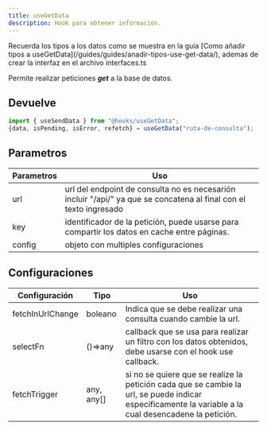```yaml
---
title: useGetData
description: Hook para obtener información.
---
```



<Aside type="tip">Recuerda los tipos a los datos como se muestra en la guía [Como añadir tipos a useGetData](/guides/guides/anadir-tipos-use-get-data/), ademas de crear la interfaz en el archivo interfaces.ts</Aside>

Permite realizar peticiones **_get_** a la base de datos.

## Devuelve

```js
import { useSendData } from "@hooks/useGetData";
{data, isPending, isError, refetch} = useGetData("ruta-de-consulta");
```

## Parametros

| Parametros | Uso                                                                                                               |
| ---------- | ----------------------------------------------------------------------------------------------------------------- |
| url        | url del endpoint de consulta no es necesarión incluir "/api/" ya que se concatena al final con el texto ingresado |
| key        | identificador de la petición, puede usarse para compartir los datos en cache entre páginas.                       |
| config     | objeto con multiples configuraciones                                                                              |

## Configuraciones

| Configuración    | Tipo       | Uso                                                                                                                                                   |
| ---------------- | ---------- | ----------------------------------------------------------------------------------------------------------------------------------------------------- |
| fetchInUrlChange | boleano    | Indica que se debe realizar una consulta cuando cambie la url.                                                                                        |
| selectFn         | ()=>any    | callback que se usa para realizar un filtro con los datos obtenidos, debe usarse con el hook use callback.                                            |
| fetchTrigger     | any, any[] | si no se quiere que se realize la petición cada que se cambie la url, se puede indicar especificamente la variable a la cual desencadene la petición. |

